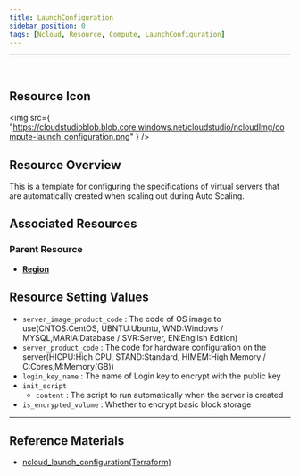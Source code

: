 ```yaml
---
title: LaunchConfiguration
sidebar_position: 0
tags: [Ncloud, Resource, Compute, LaunchConfiguration]
---
```


<hr />
<br />

## Resource Icon

<img
    src={
        "https://cloudstudioblob.blob.core.windows.net/cloudstudio/ncloudImg/compute-launch_configuration.png"
    }
/>

## Resource Overview

This is a template for configuring the specifications of virtual servers that are automatically created when scaling out during Auto Scaling.

## Associated Resources

### Parent Resource

-   [**Region**](https://docs.cstudio.app/en/docs/resource/ncloud/Base/Region)


## Resource Setting Values

-   `server_image_product_code` : The code of OS image to use(CNTOS:CentOS, UBNTU:Ubuntu, WND:Windows / MYSQL,MARIA:Database / SVR:Server, EN:English Edition)
-   `server_product_code` : The code for hardware configuration on the server(HICPU:High CPU, STAND:Standard, HIMEM:High Memory / C:Cores,M:Memory(GB))
-   `login_key_name` : The name of Login key to encrypt with the public key
-   `init_script`
    -   `content` : The script to run automatically when the server is created
-   `is_encrypted_volume` : Whether to encrypt basic block storage


---


## Reference Materials

-   [ncloud_launch_configuration(Terraform)](https://registry.terraform.io/providers/NaverCloudPlatform/ncloud/latest/en/docs/resources/launch_configuration)
